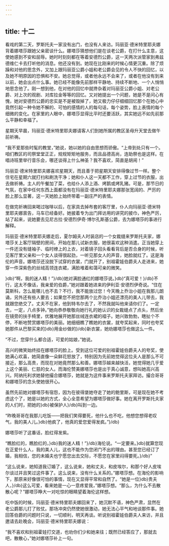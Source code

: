 ```yaml
---
---
---
```

title: 十二
---




看戏的第二天，罗斯托夫一家没有出门，也没有人来访。玛丽亚·德米特里耶夫娜背着娜塔莎跟她父亲密谈什么。娜塔莎猜想他们是在谈老公爵，在打什么主意，这使她感到不安和屈辱。她时时刻刻都在等着安德烈公爵，这一天两次派管家到弗兹德维仁卡去打听他的消息。他还没有到。她现在比刚来的时候心情更沉重。除了烦躁和对他的思念外，又加上跟玛丽亚公爵小姐和老公爵会见的令人不快的回忆，以及她不明原因的恐惧和不安。她总觉得，或者他永远不会来了，或者在他没有到来以前，她会出点什么事。她已经不能像先前那样平静地、持续不断地、一个人悄悄地思念他了。刚一想到他，在对他的回忆中就搀杂着对玛丽亚公爵小姐、对老公爵、对上次的观剧、对库拉金等等的回忆。又对她提出一个问题，她是不是问心有愧，她对安德烈公爵的忠实是不是被毁掉了，她又极力仔仔细细回忆那个在她心中竟然引起一种令她不解的、可怕的感情的人的每句话，每个姿势，脸上表情的每个细微的变化。在家里的人眼中，娜塔莎显得比平时还要活跃，其实她远不如先前那么平静和幸福了。

星期天早晨，玛丽亚·德米特里耶夫娜请客人们到她所属的教区圣母升天堂去做午前祈祷。

“我不爱那些时髦的教堂，”她说，她以她的自由思想而骄傲。“上帝到处只有一个。咱们教区的司祭堂堂正正，规规矩矩地服务，而且品德高尚，连助祭也是这样。在唱诗班里举行音乐会，哪还谈得上什么神圣？我不喜欢，简直是胡闹！”

玛丽亚·德米特里耶夫娜喜欢星期天，而且善于把星期天安排得像过节一样。整个住宅在星期六就打扫和刷洗干净；她和仆人这一天都不工作，穿上过节的衣服，出去做祈祷。主人的午餐加了菜，也给仆人添上酒、烤鹅或烤乳猪。可是，那节日的气氛，在家中任何东西上面都没有在玛丽亚·德米特里耶夫娜那张宽阔的、严厉的脸上那么显著，这一天她脸上始终带着一副庄严的表情。

在做完祈祷回来喝过咖啡以后，在家具去掉布套的客厅里，仆人向玛丽亚·德米特里耶夫娜禀告，马车已经备好。她披着专为出门拜访用的讲究的披巾，神色严厉，站了起来，说她要去见尼古拉·安德烈伊奇·博尔孔斯基公爵，去为娜塔莎的事进行解释。

玛丽亚·德米特里耶夫娜走后，夏尔姆夫人时装店的一个女裁缝来罗斯托夫家，娜塔莎关上客厅隔壁的房间，开始在那儿试新衣服，她很喜欢这种消遣。正当她穿上一件还没有缝袖子、临时缭上的上衣，对着镜子回头看看背后是否合身的时候，听见客厅里父亲和一个女人谈得很起劲，一听见那女人的声音，她脸就红了。这是海伦的声音。娜塔莎还没脱下试穿的衣裳，门就开了，别祖霍娃伯爵夫人走进来，她穿一件深紫色的丝绒高领连衣裙，满脸堆着和蔼可亲的微笑。

}db}“啊，我的迷人精！”}/db}她对满脸通红的娜塔莎说。}db}“真可爱！}/db}不行，这太不像话，我亲爱的伯爵，”她对跟着她进来的伊利亚·安德烈伊奇说。“住在莫斯科，怎么能哪儿也不去？不行，我不能放过您！今天晚上乔治小姐在我那儿朗诵，另外还有些人要去；如果您不把您那两个比乔治小姐还漂亮的美人儿带去，我就跟您绝交了。丈夫不在家，他到特韦尔去了，不然我就叫他来请你们了。一定去，一定，八点多钟。”她向恭恭敬敬向她行礼的她认识的女裁缝点了点头，然后坐在镜旁的扶手椅里，优雅地展开她那丝绒连衣裙的褶子。她兴致勃勃，瞎扯个不停，不断地赞赏娜塔莎的美丽。她细细瞧了瞧她的衣裳，就夸奖起来，同时也夸奖她那件从巴黎买来的}db}用金纱做的}/db}新衣裳，她劝娜塔莎也做这么一件。

“不过，您穿什么都合适，可爱的姑娘，”她说。

高兴的微笑始终挂在娜塔莎的脸上。受到这位可爱的别祖霍娃伯爵夫人的夸奖，使她满心欢喜，她简直像一朵鲜花怒放了，特别因为先前她觉得这位夫人是那么不可接近，那么高贵，而现在对她竟然那么和善。娜塔莎越来越快活，她觉得她几乎爱上这个美丽、仁慈的女人。而海伦赞美娜塔莎也是出于真心诚意，想叫她高兴高兴。阿纳托利求她替他撮合娜塔莎，她就是为这件事来罗斯托夫家拜访。撮合哥哥和娜塔莎的念头使她很开心。

虽然先前她对娜塔莎有宿怨，因为在彼得堡她夺走了她的鲍里斯，可是现在她不考虑这个了，她是以她的方式，全心全意希望为娜塔莎做好事。她在离开罗斯托夫家的人们时，把她的}db}被保护人}/db}叫到一边。

“昨晚哥哥在我那儿吃饭——把我们笑得要死，他什么也不吃，他想您想得老叹气，我的美人儿。}db}他疯了，他真的爱您爱得发疯。”}/db}

娜塔莎听了这番话，脸红得发紫。

“瞧脸红的，瞧脸红的，}db}我的迷人精！”}/db}海伦说。“一定要来。}db}就算您现在正爱什么人，我的美人儿，这也不能作为您闭门不出的理由。甚至您已经订了婚，我相信，您的未婚夫也宁愿您出去交际，不愿您在家里闷得要死。}/db}”

“这么说来，她知道我订婚了，这么说来，她和丈夫，和皮埃尔，和那个好人皮埃尔谈过并且笑过这件事了。这么说来，没有什么关系的。”娜塔莎想。在海伦的影响下，那原来好像很可怕的事情，现在又显得平常和自然了。“她是一位}db}贵夫人，}/db}这么可爱，看来她是一心一意疼爱我，”娜塔莎想。“那么，为什么不去散散心呢？”娜塔莎睁大一对吃惊的眼睛望着海伦这样想。

吃中饭的时候，玛丽亚·德米特里耶夫娜回来了，她沉默不语，神色严肃，显然在老公爵那儿打了败仗。那场冲突仍然使她很激动，她无法心平气和地谈那件事。她回答伯爵的问题时只说，一切顺利，明天再谈。听说别祖霍娃伯爵夫人来访，并且邀请去赴晚会，玛丽亚·德米特里耶夫娜说：

“我不喜欢和别祖霍娃打交道，也劝你们少和她来往；既然已经答应了，那就去吧，散散心，”她对娜塔莎补上一句。